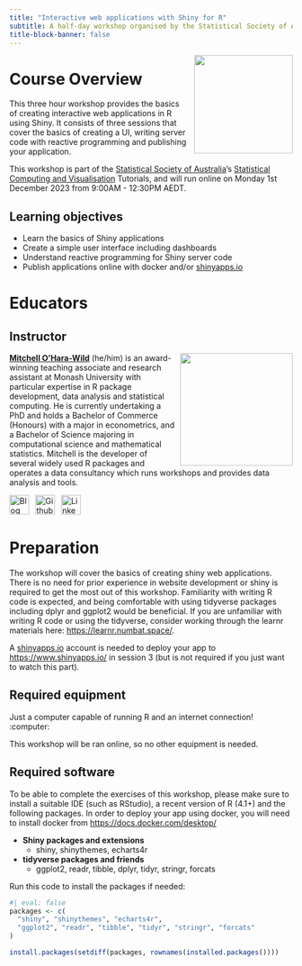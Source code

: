 ```yaml
---
title: "Interactive web applications with Shiny for R"
subtitle: A half-day workshop organised by the Statistical Society of Australia.
title-block-banner: false
---
```


![](images/shiny.svg){style="float:right;padding: 0 0 0 10px;" fig-alt="Shiny Hex Logo" width="175"}

# Course Overview

This three hour workshop provides the basics of creating interactive web applications in R using Shiny. It consists of three sessions that cover the basics of creating a UI, writing server code with reactive programming and publishing your application.

This workshop is part of the [Statistical Society of Australia](https://statsoc.org.au/)'s [Statistical Computing and Visualisation](https://www.statsoc.org.au/Statistical-Computing-and-Visualisation-Section) Tutorials, and will run online on Monday 1st December 2023 from 9:00AM - 12:30PM AEDT. 

## Learning objectives

-   Learn the basics of Shiny applications
-   Create a simple user interface including dashboards
-   Understand reactive programming for Shiny server code
-   Publish applications online with docker and/or [shinyapps.io](https://www.shinyapps.io/)

# Educators

## Instructor

![](images/mitch.jpeg){style="float:right;padding: 0 0 0 10px;" fig-alt="Headshot of Mitchell O'Hara-Wild" width="200"}
[**Mitchell O'Hara-Wild**](https://mitchelloharawild.com/) (he/him) is an award-winning teaching associate and research assistant at Monash University with particular expertise in R package development, data analysis and statistical computing. He is currently undertaking a PhD and holds a Bachelor of Commerce (Honours) with a major in econometrics, and a Bachelor of Science majoring in computational science and mathematical statistics. Mitchell is the developer of several widely used R packages and operates a data consultancy which runs workshops and provides data analysis and tools. 

<div align="center">
<a href="https://www.mitchelloharawild.com"><img border="0" alt="Blog" src="https://assets.dryicons.com/uploads/icon/svg/4926/home.svg" width="35" height="35"></a>&ensp;
<a href="https://github.com/mitchelloharawild"><img border="0" alt="Github" src="https://assets.dryicons.com/uploads/icon/svg/8312/cc33248a-e56e-4e7f-93f4-0e16350e5768.svg" width="35" height="35"></a>&ensp; 
<a href="https://www.linkedin.com/in/mitchelloharawild/"><img border="0" alt="LinkedIn" src="https://assets.dryicons.com/uploads/icon/svg/8337/a347cd89-1662-4421-be90-58e5e8004eae.svg" width="35" height="35"></a>&ensp;&emsp;
</div>

# Preparation

The workshop will cover the basics of creating shiny web applications. There is no need for prior experience in website development or shiny is required to get the most out of this workshop. Familiarity with writing R code is expected, and being comfortable with using tidyverse packages including dplyr and ggplot2 would be beneficial. If you are unfamiliar with writing R code or using the tidyverse, consider working through the learnr materials here: <https://learnr.numbat.space/>.

A [shinyapps.io](https://www.shinyapps.io/) account is needed to deploy your app to <https://www.shinyapps.io/> in session 3 (but is not required if you just want to watch this part).

## Required equipment

Just a computer capable of running R and an internet connection! :computer:

This workshop will be ran online, so no other equipment is needed.

## Required software

To be able to complete the exercises of this workshop, please make sure to install a suitable IDE (such as RStudio), a recent version of R (4.1+) and the following packages. In order to deploy your app using docker, you will need to install docker from <https://docs.docker.com/desktop/>

-   **Shiny packages and extensions**
    -   shiny, shinythemes, echarts4r
-   **tidyverse packages and friends**
    -   ggplot2, readr, tibble, dplyr, tidyr, stringr, forcats

Run this code to install the packages if needed:

```r
#| eval: false
packages <- c(
  "shiny", "shinythemes", "echarts4r",
  "ggplot2", "readr", "tibble", "tidyr", "stringr", "forcats"
)

install.packages(setdiff(packages, rownames(installed.packages())))  
```
